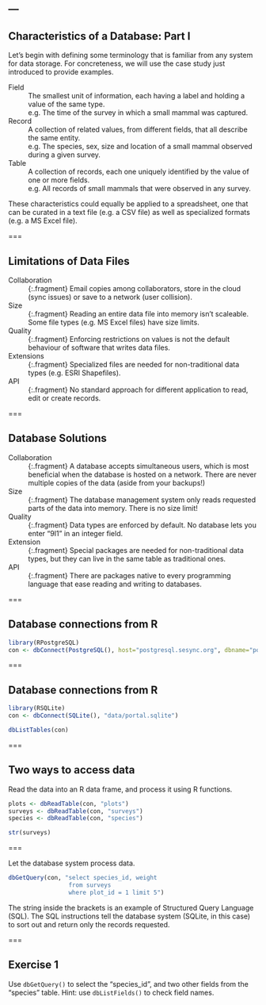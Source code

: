 ---
---

## Characteristics of a Database: Part I

Let's begin with defining some terminology that is familiar from any system for data storage.
For concreteness, we will use the case study just introduced to provide examples.

Field
: The smallest unit of information, each having a label and holding a value of the same type.
: e.g. The time of the survey in which a small mammal was captured.

Record
: A collection of related values, from different fields, that all describe the same entity.
: e.g. The species, sex, size and location of a small mammal observed during a given survey.
  
Table
: A collection of records, each one uniquely identified by the value of one or more fields.
: e.g. All records of small mammals that were observed in any survey.

<aside class="notes" markdown="block">

These characteristics could equally be applied to a spreadsheet, one that can be curated in a text file (e.g. a CSV file) as well as specialized formats (e.g. a MS Excel file).

</aside>

===

## Limitations of Data Files

Collaboration
: {:.fragment} Email copies among collaborators, store in the cloud (sync issues) or save to a network (user collision).

Size
: {:.fragment} Reading an entire data file into memory isn't scaleable. Some file types (e.g. MS Excel files) have size limits.

Quality
: {:.fragment} Enforcing restrictions on values is not the default behaviour of software that writes data files.

Extensions
: {:.fragment} Specialized files are needed for non-traditional data types (e.g. ESRI Shapefiles).

API
: {:.fragment} No standard approach for different application to read, edit or create records.

===

## Database Solutions

Collaboration
: {:.fragment} A database accepts simultaneous users, which is most beneficial when the database is hosted on a network. There are never multiple copies of the data (aside from your backups!)

Size
: {:.fragment} The database management system only reads requested parts of the data into memory. There is no size limit!

Quality
: {:.fragment} Data types are enforced by default. No database lets you enter "9I1" in an integer field.

Extension
: {:.fragment} Special packages are needed for non-traditional data types, but they can live in the same table as traditional ones.

API
: {:.fragment} There are packages native to every programming language that ease reading and writing to databases.

===

## Database connections from R

```r
library(RPostgreSQL)
con <- dbConnect(PostgreSQL(), host="postgresql.sesync.org", dbname="portal")
```

===

## Database connections from R

```r
library(RSQLite)
con <- dbConnect(SQLite(), "data/portal.sqlite")
```

```r
dbListTables(con)
```

===

## Two ways to access data

Read the data into an R data frame, and process it using R functions.

```r
plots <- dbReadTable(con, "plots")
surveys <- dbReadTable(con, "surveys")
species <- dbReadTable(con, "species")
```

```r
str(surveys)
```

===

Let the database system process data.

```r
dbGetQuery(con, "select species_id, weight
                 from surveys
                 where plot_id = 1 limit 5")
```

The string inside the brackets is an example of Structured Query Language (SQL). The SQL instructions tell the database system (SQLite, in this case) to sort out and return only the records requested.

===

## Exercise 1

Use `dbGetQuery()` to select the "species_id", and two other fields from the "species" table. Hint: use `dbListFields()` to check field names.
